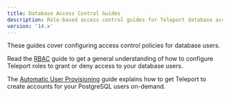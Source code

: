 ```yaml
---
title: Database Access Control Guides
description: Role-based access control guides for Teleport database access.
version: '14.x'
---
```


These guides cover configuring access control policies for database users.

Read the [RBAC](/ver/14.x/database-access/rbac/configuring-access) guide to get a general understanding
of how to configure Teleport roles to grant or deny access to your database users.

The [Automatic User Provisioning](/ver/14.x/database-access/rbac/configuring-auto-user-provisioning)
guide explains how to get Teleport to create accounts for your PostgreSQL users
on-demand.
